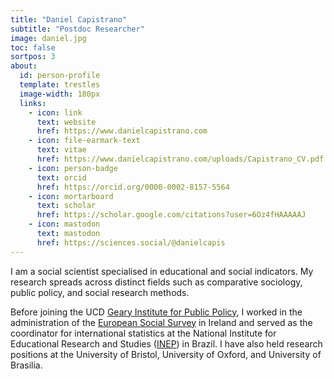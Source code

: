 ```yaml
---
title: "Daniel Capistrano"
subtitle: "Postdoc Researcher"
image: daniel.jpg
toc: false
sortpos: 3
about:
  id: person-profile
  template: trestles
  image-width: 180px
  links:
    - icon: link
      text: website
      href: https://www.danielcapistrano.com
    - icon: file-earmark-text
      text: vitae
      href: https://www.danielcapistrano.com/uploads/Capistrano_CV.pdf
    - icon: person-badge
      text: orcid
      href: https://orcid.org/0000-0002-8157-5564
    - icon: mortarboard
      text: scholar
      href: https://scholar.google.com/citations?user=6Oz4fHAAAAAJ
    - icon: mastodon
      text: mastodon
      href: https://sciences.social/@danielcapis
---
```


:::{#person-profile}

I am a social scientist specialised in educational and social indicators. My research spreads across distinct fields such as comparative sociology, public policy, and social research methods.

Before joining the UCD [Geary Institute for Public Policy](www.ucd.ie/geary), I  worked in the administration of the [European Social Survey](www.europeansocialsurvey.org) in Ireland and served as the coordinator for international statistics at the National Institute for Educational Research and Studies ([INEP](www.inep.gov.br)) in Brazil. I have also held research positions at the University of Bristol, University of Oxford, and University of Brasilia.

:::
